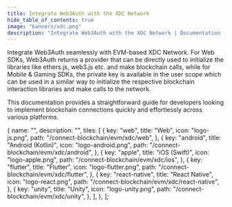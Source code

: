 ```yaml
---
title: Integrate Web3Auth with the XDC Network
hide_table_of_contents: true
image: "banners/xdc.png"
description: "Integrate Web3Auth with the XDC Network | Documentation - Web3Auth"
---
```



<SEO
  title="Integrate Web3Auth with the XDC Network"
  description="Integrate Web3Auth with the XDC Network | Documentation - Web3Auth"
  image="https://web3auth.io/docs/banners/xdc.png"
  slug="/connect-blockchain/evm/xdc"
/>

Integrate Web3Auth seamlessly with EVM-based XDC Network. For Web SDKs, Web3Auth returns a provider
that can be directly used to initialize the libraries like ethers.js, web3.js etc. and make
blockchain calls, while for Mobile & Gaming SDKs, the private key is available in the user scope
which can be used in a similar way to initialize the respective blockchain interaction libraries and
make calls to the network.

This documentation provides a straightforward guide for developers looking to implement blockchain
connections quickly and effortlessly across various platforms.

  {
    name: "",
    description: "",
    tiles: [
      {
        key: "web",
        title: "Web",
        icon: "logo-js.png",
        path: "/connect-blockchain/evm/xdc/web",
      },
      {
        key: "android",
        title: "Android (Kotlin)",
        icon: "logo-android.png",
        path: "/connect-blockchain/evm/xdc/android",
      },
      {
        key: "apple",
        title: "iOS (Swift)",
        icon: "logo-apple.png",
        path: "/connect-blockchain/evm/xdc/ios",
      },
      {
        key: "flutter",
        title: "Flutter",
        icon: "logo-flutter.png",
        path: "/connect-blockchain/evm/xdc/flutter",
      },
      {
        key: "react-native",
        title: "React Native",
        icon: "logo-react.png",
        path: "/connect-blockchain/evm/xdc/react-native",
      },
      {
        key: "unity",
        title: "Unity",
        icon: "logo-unity.png",
        path: "/connect-blockchain/evm/xdc/unity",
      },
    ],
  },
];

<Tiles tileGroups={XDC} />
